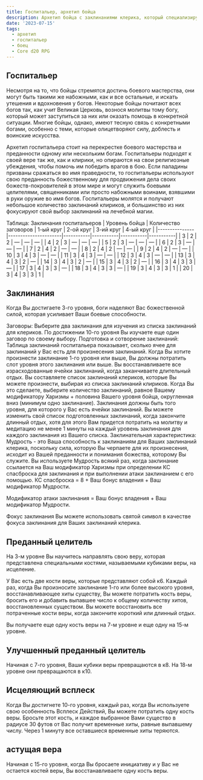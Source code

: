```yaml
---
title: Госпитальер, архетип бойца
description: Архетип бойца с заклинаниями клерика, который специализируется на лечении
date: '2023-07-15'
tags:
  - архетип
  - госпитальер
  - боец
  - Core d20 RPG
---
```


## Госпитальер

Несмотря на то, что бойцы стремятся достичь боевого мастерства, они могут быть такими же набожными, как и все остальные, и искать утешения и вдохновения у богов. Некоторые бойцы почитают всех богов так, как учит Великая Церковь, вознося молитвы тому богу, который может заступиться за них или оказать помощь в конкретной ситуации. Многие бойцы, однако, имеют тесную связь с конкретными богами, особенно с теми, которые олицетворяют силу, доблесть и воинские искусства.

Архетип госпитальера стоит на перекрестке боевого мастерства и преданности одному или нескольким богам. Госпитальеры подходят к своей вере так же, как и клирики, но опираются на свои религиозные убеждения, чтобы помочь им победить врагов в бою. Если паладины призваны сражаться во имя праведности, то госпитальеры используют свою преданность божественному для продвижения дела своих божеств-покровителей в этом мире и могут служить боевыми целителями, священниками или просто набожными воинами, взявшими в руки оружие во имя богов. Госпитальеры молятся и получают небольшое количество заклинаний клириков, и большинство из них фокусируют свой выбор заклинаний на лечебной магии.

Таблица: Заклинания госпитальеров
| Уровень бойца | Количество заговоров | 1-ый круг | 2-ой круг | 3-ий круг | 4-ый круг |
|---------------|----------------------|-----------|-----------|-----------|-----------|
| 3 | 2 | 2 | — | — | — |
| 4 | 2 | 3 | — | — | — |
| 5 | 2 | 3 | — | — | — |
| 6 | 2 | 3 | — | — | — |
| 7 | 2 | 4 | 2 | — | — |
| 8 | 2 | 4 | 2 | — | — |
| 9 | 2 | 4 | 2 | — | — |
| 10 | 3 | 4 | 3 | — | — |
| 11 | 3 | 4 | 3 | — | — |
| 12 | 3 | 4 | 3 | — | — |
| 13 | 3 | 4 | 3 | 2 | — |
| 14 | 3 | 4 | 3 | 2 | — |
| 15 | 3 | 4 | 3 | 2 | — |
| 16 | 3 | 4 | 3 | 3 | — |
| 17 | 3 | 4 | 3 | 3 | — |
| 18 | 3 | 4 | 3 | 3 | — |
| 19 | 3 | 4 | 3 | 3 | 1 |
| 20 | 3 | 4 | 3 | 3 | 1 |

## Заклинания

Когда Вы достигаете 3-го уровня, боги наделяют Вас божественной силой, которая усиливает Ваши боевые способности.

Заговоры: Выберите два заклинания для изучения из списка заклинаний для клериков. По достижении 10-го уровня Вы изучаете еще один заговор по своему выбору.
Подготовка и сотворение заклинаний: Таблица заклинаний госпитальера показывает, сколько ячее для заклинаний у Вас есть для произнесения заклинаний. Когда Вы хотите произнести заклинание 1-го уровня или выше, Вы должны потратить слот уровня этого заклинания или выше. Вы восстанавливаете все израсходованные ячейки заклинаний, когда заканчиваете длительный отдых. Вы составляете список заклинаний клериков, которые Вы можете произнести, выбирая из списка заклинаний клириков. Когда Вы это сделаете, выберите количество заклинаний, равное Вашему модификатору Харизмы + половина Вашего уровня бойца, округленная вниз (минимум одно заклинание). Заклинания должны быть того уровня, для которого у Вас есть ячейки заклинаний. Вы можете изменить свой список подготовленных заклинаний, когда закончите длинный отдых, хотя для этого Вам придется потратить на молитву и медитацию не менее 1 минуты на каждый уровень заклинания для каждого заклинания из Вашего списка.
Заклинательная характеристика: Мудрость - это Ваша способность к заклинаниям для Ваших заклинаний клерика, поскольку сила, которую Вы черпаете для их произнесения, исходит из Вашей преданности и понимания божества, которому Вы служите. Вы используете Мудрость всякий раз, когда заклинание ссылается на Ваш модификатор Харизмы при определении КС спасброска для заклинания и при выполнении атаки заклинанием с его помощью.
КС спасброска = 8 + Ваш бонус владения + Ваш модификатор Мудрости.

Модификатор атаки заклинания = Ваш бонус владения + Ваш модификатор Мудрости.

Фокус заклинания Вы можете использовать святой символ в качестве фокуса заклинания для Ваших заклинаний клерика.

## Преданный целитель

На 3-м уровне Вы научитесь направлять свою веру, которая представлена специальными костями, называемыми кубиками веры, на исцеление.

У Вас есть две кости веры, которые представляют собой к6. Каждый раз, когда Вы произносите заклинание 1-го или более высокого уровня, восстанавливающее хиты существу, Вы можете потратить кость веры, бросить его и добавить выпавшее число к общему количеству хитов, восстановленных существом. Вы можете восстановить все потраченные кости веры, когда закончите короткий или длинный отдых.

Вы получаете еще одну кость веры на 7-м уровне и еще одну на 15-м уровне.

## Улучшенный преданный целитель

Начиная с 7-го уровня, Ваши кубики веры превращаются в к8. На 18-м уровне они превращаются в к10.

## Исцеляющий всплеск

Когда Вы достигнете 10-го уровня, каждый раз, когда Вы используете свою особенность Всплеск Действий, Вы можете потратить одну кость веры. Бросьте этот кость, и каждое выбранное Вами существо в радиусе 30 футов от Вас получит временные хиты, равные выпавшему числу. Через 1 минуту все оставшиеся временные хиты теряются.

## астущая вера

Начиная с 15-го уровня, когда Вы бросаете инициативу и у Вас не остается костей веры, Вы восстанавливаете одну кость веры.
